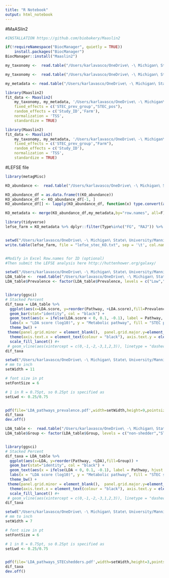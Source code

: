 ```yaml
---
title: "R Notebook"
output: html_notebook
---
```


#MaASlin2
```r
#INSTALLATION https://github.com/biobakery/Maaslin2

if(!requireNamespace("BiocManager", quietly = TRUE))
    install.packages("BiocManager")
BiocManager::install("Maaslin2")
```


```r
my_taxonomy <-  read.table("/Users/karlavasco/OneDrive\ -\ Michigan\ State\ University/Manning_lab/Microbiome_cattle/results/2021_Picrust/abundance_table/ECabundance_table.txt", sep = "\t", header = TRUE, row.names=1, na.strings = "")

my_taxonomy <-  read.table("/Users/karlavasco/OneDrive\ -\ Michigan\ State\ University/Manning_lab/Microbiome_cattle/results/2021_Picrust/abundance_table/KOabundance_table.txt", sep = "\t", header = TRUE, row.names=1, na.strings = "")

my_metadata <- read.table("/Users/karlavasco/OneDrive\ -\ Michigan\ State\ University/Manning_lab/Microbiome_cattle/data/Microbiome_2019/97_table_data/MasAsLin2_files/metadata_up.csv", sep = ",", header = TRUE, row.names=1, na.strings = "")
```

```r
library(Maaslin2)
fit_data <- Maaslin2(
    my_taxonomy, my_metadata, '/Users/karlavasco/OneDrive\ -\ Michigan\ State\ University/Manning_lab/Microbiome_cattle/results/2021_Picrust/Maaslin2_picrust/EC-STEC_shedders', transform = "LOG",
    fixed_effects = c('STEC_prev_group',"STEC_pos"),
    random_effects = c('Study_ID','Farm'),
    normalization = 'TSS',
    standardize = TRUE) 
```

```r
library(Maaslin2)
fit_data <- Maaslin2(
    my_taxonomy, my_metadata, '/Users/karlavasco/OneDrive\ -\ Michigan\ State\ University/Manning_lab/Microbiome_cattle/results/2021_Picrust/Maaslin2_picrust/EC-Farm_STEC_group', transform = "LOG",
    fixed_effects = c('STEC_prev_group',"Farm"),
    random_effects = c('Study_ID'),
    normalization = 'TSS',
    standardize = TRUE) 
```

#LEFSE file
```r
library(metagMisc)

KO_abundance <-  read.table("/Users/karlavasco/OneDrive\ -\ Michigan\ State\ University/Manning_lab/Microbiome_cattle/data/Microbiome_2019/97_table_data/Picrust2/KOabundance_table.txt", sep = "\t", header = TRUE,row.names=1, na.strings = "")

KO_abundance_df = as.data.frame(t(KO_abundance)) 
KO_abundance_df <- KO_abundance_df[-1, ]
KO_abundance_df[] <- lapply(KO_abundance_df, function(x) type.convert(as.character(x)))

KO_metadata <- merge(KO_abundance_df,my_metadata,by="row.names", all=F)

library(tidyverse)
lefse_farm = KO_metadata %>% dplyr::filter(Type%in%c("FG", "RAJ")) %>% dplyr::select(1,STEC,Farm,2:488) 


setwd("/Users/karlavasco/OneDrive\ -\ Michigan\ State\ University/Manning_lab/Microbiome_cattle/data/Microbiome_2019/97_table_data/Picrust2")
write.table(lefse_farm, file = "lefse_stec_KO.txt", sep = '\t', col.names = TRUE, row.names = F)


#Modify in Excel Row.names for ID (optional)
#Then submit the LEFSE analysis here http://huttenhower.org/galaxy/
```

```r
setwd("/Users/karlavasco/OneDrive\ -\ Michigan\ State\ University/Manning_lab/Microbiome_cattle/data/Microbiome_2019/97_table_data/Picrust2")
LDA_table <-  read.table("/Users/karlavasco/OneDrive\ -\ Michigan\ State\ University/Manning_lab/Microbiome_cattle/data/Microbiome_2019/97_table_data/Picrust2/LDA_prevalence_group.csv", sep = ",", header = TRUE, na.strings = "")
LDA_table$Prevalence <- factor(LDA_table$Prevalence, levels = c("Low","High"))


library(ggsci)
# Stacked Percent
dif_taxa = LDA_table %>% 
  ggplot(aes(x=LDA.score, y=reorder(Pathway, +LDA.score),fill=Prevalence)) + 
  geom_bar(stat="identity", col = "black") + 
  geom_text(aes(x = ifelse(LDA.score < 0, 0.1, -0.1), label = Pathway, hjust = ifelse(LDA.score < 0, 0, 1))) +  # label text based on value
  labs(x = "LDA score (log10)", y = "Metabolic pathway", fill = "STEC prevalence") + 
  theme_bw() + 
 theme(panel.grid.minor = element_blank(),  panel.grid.major.y=element_blank()) + 
  theme(axis.text.x = element_text(colour = "black"), axis.text.y = element_blank(), legend.position = "top") + 
  scale_fill_lancet() #+
 # geom_vline(aes(xintercept = c(0,-1,-2,-3,1,2,3)), linetype = "dashed")
dif_taxa
```
```r

setwd("/Users/karlavasco/OneDrive\ -\ Michigan\ State\ University/Manning_lab/Microbiome_cattle/results/2021_Picrust")
# mm to inch
setWidth = 11

# font size in pt
setFontSize = 6

# 1 in R = 0.75pt, so 0.25pt is specified as 
setLwd <- 0.25/0.75    


pdf(file='LDA_pathways_prevalence.pdf',width=setWidth,height=9,pointsize=setFontSize)
dif_taxa
dev.off()
```
```r
LDA_table <-  read.table("/Users/karlavasco/OneDrive\ -\ Michigan\ State\ University/Manning_lab/Microbiome_cattle/results/2021_Picrust/LDA_STEC_pathways.csv", sep = ",", header = TRUE, na.strings = "")
LDA_table$Group <- factor(LDA_table$Group, levels = c("non-shedder","STEC shedder"))


library(ggsci)
# Stacked Percent
dif_taxa = LDA_table %>% 
  ggplot(aes(x=LDA, y=reorder(Pathway, +LDA),fill=Group)) + 
  geom_bar(stat="identity", col = "black") + 
  geom_text(aes(x = ifelse(LDA < 0, 0.1, -0.1), label = Pathway, hjust = ifelse(LDA < 0, 0, 1))) +  # label text based on value
  labs(x = "LDA score (log10)", y = "Metabolic pathway", fill = "STEC shedding status") + 
  theme_bw() + 
 theme(panel.grid.minor = element_blank(),  panel.grid.major.y=element_blank()) + 
  theme(axis.text.x = element_text(colour = "black"), axis.text.y = element_blank(), legend.position = "top") + 
  scale_fill_lancet() #+
 # geom_vline(aes(xintercept = c(0,-1,-2,-3,1,2,3)), linetype = "dashed")
dif_taxa
```

```r

setwd("/Users/karlavasco/OneDrive\ -\ Michigan\ State\ University/Manning_lab/Microbiome_cattle/results/2021_Picrust")
# mm to inch
setWidth = 7

# font size in pt
setFontSize = 6

# 1 in R = 0.75pt, so 0.25pt is specified as 
setLwd <- 0.25/0.75    


pdf(file='LDA_pathways_STECshedders.pdf',width=setWidth,height=3,pointsize=setFontSize)
dif_taxa
dev.off()
```